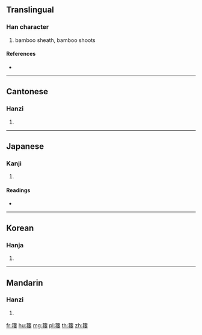{{character info/new}}
{{also|箨}}
==Translingual==

===Han character===
{{Han char|rn=118|rad=竹|as=16|sn=22|four=88541|canj=HQWJ}}

# bamboo sheath, bamboo shoots

====References====
* {{Han ref|kx=0904.350|dkj=26742|dj=1329.250|hdz=53029.110|uh=7C5C|ud=31836|bh=F6FB|bd=63227}}

----

==Cantonese==

===Hanzi===
{{yue-hanzi|jyut=tok3|y=tok3|sim=箨}}

# {{defn|lang=yue|sort=竹16}}

----

==Japanese==

===Kanji===
{{ja-kanji|grade=|rs=竹16}}

# {{defn|lang=ja|sort=竹16}}

====Readings====
* {{ja-readings|on=[[たく]] (taku)|kun=[[たけのかわ]] (takenokawa)|nanori=}}

----

==Korean==

===Hanja===
{{ko-hanja|hangeul=탁|eumhun=|rv=tak|mr=t'ak|y=thak}}

# {{defn|lang=ko|sort=竹16}}

----

==Mandarin==

===Hanzi===
{{cmn-hanzi|sim=箨|pin=[[tuò]] ([[tuo4]])|wg=t'o<sup>4</sup>}}

# {{defn|lang=cmn|sort=竹16}}

[[fr:籜]]
[[hu:籜]]
[[mg:籜]]
[[pl:籜]]
[[th:籜]]
[[zh:籜]]